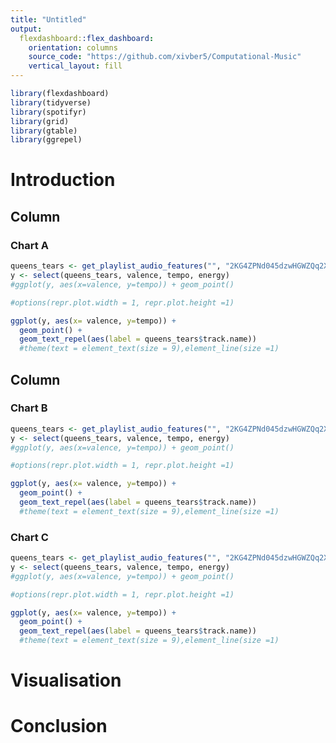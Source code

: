 ```yaml
---
title: "Untitled"
output: 
  flexdashboard::flex_dashboard:
    orientation: columns
    source_code: "https://github.com/xivber5/Computational-Music"
    vertical_layout: fill
---
```


```r
library(flexdashboard)
library(tidyverse)
library(spotifyr)
library(grid)
library(gtable)
library(ggrepel)
```
# Introduction
Column {data-width=650}
-----------------------------------------------------------------------

### Chart A

```r
queens_tears <- get_playlist_audio_features("", "2KG4ZPNd045dzwHGWZQq2X")
y <- select(queens_tears, valence, tempo, energy)
#ggplot(y, aes(x=valence, y=tempo)) + geom_point()

#options(repr.plot.width = 1, repr.plot.height =1) 

ggplot(y, aes(x= valence, y=tempo)) +
  geom_point() +
  geom_text_repel(aes(label = queens_tears$track.name)) 
  #theme(text = element_text(size = 9),element_line(size =1)

```

Column {data-width=350}
-----------------------------------------------------------------------

### Chart B

```r
queens_tears <- get_playlist_audio_features("", "2KG4ZPNd045dzwHGWZQq2X")
y <- select(queens_tears, valence, tempo, energy)
#ggplot(y, aes(x=valence, y=tempo)) + geom_point()

#options(repr.plot.width = 1, repr.plot.height =1) 

ggplot(y, aes(x= valence, y=tempo)) +
  geom_point() +
  geom_text_repel(aes(label = queens_tears$track.name)) 
  #theme(text = element_text(size = 9),element_line(size =1)

```

### Chart C

```r
queens_tears <- get_playlist_audio_features("", "2KG4ZPNd045dzwHGWZQq2X")
y <- select(queens_tears, valence, tempo, energy)
#ggplot(y, aes(x=valence, y=tempo)) + geom_point()

#options(repr.plot.width = 1, repr.plot.height =1) 

ggplot(y, aes(x= valence, y=tempo)) +
  geom_point() +
  geom_text_repel(aes(label = queens_tears$track.name)) 
  #theme(text = element_text(size = 9),element_line(size =1)

```

# Visualisation


# Conclusion 
